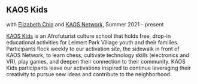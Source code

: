 <Cover
  src="https://payload.cargocollective.com/1/17/549792/14552363/robot-youth-SFAA-Feb262024-Newspaper_695.jpg"
  alt=""
  caption=""
/>

## KAOS Kids
with [Elizabeth Chin](https://elizabethjchin.com/) and [KAOS Network](https://www.kaosnetworkz.com/), Summer 2021 - present

<YouTube
    src="https://www.youtube.com/embed/1M8LuWFDMBg?si=MqYmgDgAk4YAiuRQ"
    title=""
    width="560"
    height="315"
/>


[KAOS Kids](https://bio.site/kaosnetwork_kaoskids) is an Afrofuturist culture school that holds free, drop-in educational activities for Leimert Park Village youth and their families. Participants flock weekly to our activation site, the sidewalk in front of KAOS Network, to learn chess, cultivate technology skills (electronics and VR), play games, and deepen their connection to their community. KAOS Kids participants leave our activations inspired to continue leveraging their creativity to pursue new ideas and contribute to the neighborhood.
